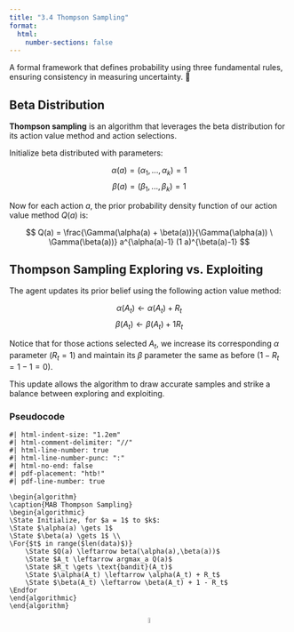 ```yaml
---
title: "3.4 Thompson Sampling"
format:
  html:
    number-sections: false
---
```


::: {.callout-note appearance="simple" icon=false}
A formal framework that defines probability using three fundamental rules, ensuring consistency in measuring uncertainty. 🎲
:::

## Beta Distribution

**Thompson sampling** is an algorithm that leverages the beta distribution for its action value method and action selections.

Initialize beta distributed with parameters:

$$
\alpha(a) = (\alpha_{1}, . . . , \alpha_{k}) = 1
$$
$$
\beta(a) = (\beta_{1}, . . . , \beta_{k}) = 1
$$

Now for each action $a$, the prior probability density function of our action value method $Q(a)$ is:

$$
  Q(a) = \frac{\Gamma(\alpha(a) + \beta(a))}{\Gamma(\alpha(a)) \ \Gamma(\beta(a))} a^{\alpha(a)-1} (1 a)^{\beta(a)-1}
$$

## Thompson Sampling Exploring vs. Exploiting

The agent updates its prior belief using the following action value method:

$$
\alpha(A_{t}) \gets \alpha(A_{t}) + R_{t}
$$
$$
\beta(A_{t}) \gets \beta(A_{t}) + 1 R_{t}
$$

Notice that for those actions selected $A_t$, we increase its corresponding $\alpha$ parameter ($R_t = 1$) and maintain its $\beta$ parameter the same as before ($1 - R_t = 1 - 1 = 0$).

This update allows the algorithm to draw accurate samples and strike a balance between exploring and exploiting.

### Pseudocode

```pseudocode
#| html-indent-size: "1.2em"
#| html-comment-delimiter: "//"
#| html-line-number: true
#| html-line-number-punc: ":"
#| html-no-end: false
#| pdf-placement: "htb!"
#| pdf-line-number: true

\begin{algorithm}
\caption{MAB Thompson Sampling}
\begin{algorithmic}
\State Initialize, for $a = 1$ to $k$:
\State $\alpha(a) \gets 1$ 
\State $\beta(a) \gets 1$ \\
\For{$t$ in range($len(data)$)}
    \State $Q(a) \leftarrow beta(\alpha(a),\beta(a))$
    \State $A_t \leftarrow argmax_a Q(a)$
    \State $R_t \gets \text{bandit}(A_t)$
    \State $\alpha(A_t) \leftarrow \alpha(A_t) + R_t$
    \State $\beta(A_t) \leftarrow \beta(A_t) + 1 - R_t$
\Endfor
\end{algorithmic}
\end{algorithm}
```

<div style="text-align: center;">
  <a href="https://github.com/">
    <img src="images/github.svg" alt="GitHub" width="5%"/> <!-- Adjust width as needed -->
  </a>
</div>
